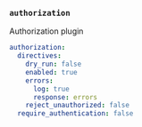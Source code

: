 ### `authorization`

Authorization plugin



```yaml title="authorization"
authorization:
  directives:
    dry_run: false
    enabled: true
    errors:
      log: true
      response: errors
    reject_unauthorized: false
  require_authentication: false
```
